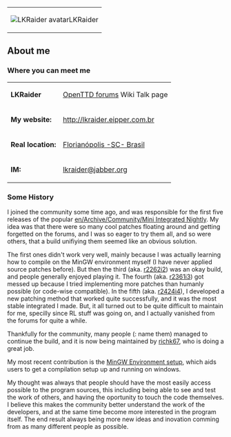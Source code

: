{|style="float:right; width:0%; text-align:center; font-size:8pt; background:#F1F1ED"
|[[File:en/Archive/Community/Users/LKavatar.png|LKRaider avatar]]LKRaider
|}
== About me ==
===Where you can meet me===
{|
|<b>LKRaider</b>
|[http://www.tt-forums.net/index.php?c=20 OpenTTD forums]
Wiki Talk page
|-
|<b>My website:</b>
|http://lkraider.eipper.com.br
|-
|<b>Real location:</b>
|[https://www.wikipedia.org/wiki/Floripa Florianópolis -SC- Brasil]
|-
|<b>IM:</b>
|[mailto:lkraider@jabber.org lkraider@jabber.org]
|}

===Some History===
I joined the community some time ago, and was responsible for the first five releases of the popular [[en/Archive/Community/Mini Integrated Nightly]]. My idea was that there were so many cool patches floating  around and getting forgetted on the forums, and I was so eager to try them all, and so were others, that a build unifiying them seemed like an obvious solution.

The first ones didn't work very well, mainly because I was actually learning how to compile on the MinGW environment myself (I have never applied source patches before). But then the third (aka. <u>r2262i2</u>) was an okay build, and people generally enjoyed playing it. The fourth (aka. <u>r2361i3</u>) got messed up because I tried implementing more patches than humanly possible (or code-wise compatible).
In the fifth (aka. <u>r2424i4</u>), I developed a new patching method that worked quite successfully, and it was the most stable integrated I made.
But, it all turned out to be quite difficult to maintain for me, specilly since RL stuff was going on, and I actually vanished from the forums for quite a while.

Thankfully for the community, many people ({{en/Todo}}: name them) managed to continue the build, and it is now being maintained by [http://www.tt-forums.net/profile.php?mode=viewprofile&u=1217 richk67], who is doing a great job.


My most recent contribution is the [http://www.tt-forums.net/viewtopic.php?t=24533 MinGW Environment setup], which aids users to get a compilation setup up and running on windows.


My thought was always that people should have the most easily access possible to the program sources, this including being able to see and test the work of others, and having the oportunity to touch the code themselves.
I believe this makes the community better understand the work of the developers, and at the same time become more interested in the program itself. The end result always being more new ideas and inovation comming from as many different people as possible.